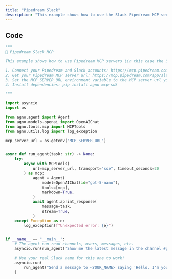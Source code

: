 ```yaml
---
title: "Pipedream Slack"
description: "This example shows how to use the Slack Pipedream MCP server with Agno Agents."
---
```


## Code

```python
"""
💬 Pipedream Slack MCP

This example shows how to use Pipedream MCP servers (in this case the Slack one) with Agno Agents.

1. Connect your Pipedream and Slack accounts: https://mcp.pipedream.com/app/slack
2. Get your Pipedream MCP server url: https://mcp.pipedream.com/app/slack
3. Set the MCP_SERVER_URL environment variable to the MCP server url you got above
4. Install dependencies: pip install agno mcp-sdk

"""

import asyncio
import os

from agno.agent import Agent
from agno.models.openai import OpenAIChat
from agno.tools.mcp import MCPTools
from agno.utils.log import log_exception

mcp_server_url = os.getenv("MCP_SERVER_URL")


async def run_agent(task: str) -> None:
    try:
        async with MCPTools(
            url=mcp_server_url, transport="sse", timeout_seconds=20
        ) as mcp:
            agent = Agent(
                model=OpenAIChat(id="gpt-5-nano"),
                tools=[mcp],
                markdown=True,
            )
            await agent.aprint_response(
                message=task,
                stream=True,
            )
    except Exception as e:
        log_exception(f"Unexpected error: {e}")


if __name__ == "__main__":
    # The agent can read channels, users, messages, etc.
    asyncio.run(run_agent("Show me the latest message in the channel #general"))

    # Use your real Slack name for this one to work!
    asyncio.run(
        run_agent("Send a message to <YOUR_NAME> saying 'Hello, I'm your Agno Agent!'")
    )
```
